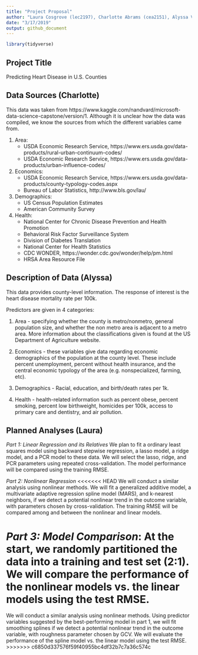 ```yaml
---
title: "Project Proposal"
author: "Laura Cosgrove (lec2197), Charlotte Abrams (cea2151), Alyssa Vanderbeek (amv2187)"
date: "3/17/2019"
output: github_document
---
```


```r
library(tidyverse)
```

## Project Title
Predicting Heart Disease in U.S. Counties

## Data Sources (Charlotte)
This data was taken from https://www.kaggle.com/nandvard/microsoft-data-science-capstone/version/1. Although it is unclear how the data was compiled, we know the sources from which the different variables came from.

(1) Area:
    - USDA Economic Research Service, https://www.ers.usda.gov/data-products/rural-urban-continuum-codes/ 
    - USDA Economic Research Service, https://www.ers.usda.gov/data-products/urban-influence-codes/
  
(2) Economics:
    - USDA Economic Research Service, https://www.ers.usda.gov/data-products/county-typology-codes.aspx
    - Bureau of Labor Statistics, http://www.bls.gov/lau/
    
(3) Demographics:
    - US Census Population Estimates
    - American Community Survey
  
(4) Health:
    - National Center for Chronic Disease Prevention and Health Promotion
    - Behavioral Risk Factor Surveillance System
    - Division of Diabetes Translation
    - National Center for Health Statistics
    - CDC WONDER, https://wonder.cdc.gov/wonder/help/pm.html
    - HRSA Area Resource File

## Description of Data (Alyssa)

This data provides county-level information. The response of interest is the heart disease mortality rate per 100k. 

Predictors are given in 4 categories:

(1) Area - specifying whether the county is metro/nonmetro, general population size, and whether the non metro area is adjacent to a metro area. More information about the classifications given is found at the US Department of Agriculture website.

(2) Economics - these variables give data regarding economic demographics of the population at the county level. These include percent unemployment, percent without health insurance, and the central economic typology of the area (e.g. nonspecialized, farming, etc).

(3) Demographics - Racial, education, and birth/death rates per 1k.

(4) Health - health-related information such as percent obese, percent smoking, percent low birthweight, homicides per 100k, access to primary care and dentistry, and air pollution. 

## Planned Analyses (Laura)

_Part 1: Linear Regression and its Relatives_
We plan to fit a ordinary least squares model using backward stepwise regression, a lasso model, a ridge model, and a PCR model to these data. We will select the lasso, ridge, and PCR parameters using repeated cross-validation. The model performance will be compared using the training RMSE.

_Part 2: Nonlinear Regression_
<<<<<<< HEAD
We will conduct a similar analysis using nonlinear methods. We will fit a generalized additive model, a multivariate adaptive regression spline model (MARS), and k-nearest neighbors, if we detect a potential nonlinear trend in the outcome variable, with parameters chosen by cross-validation. The training RMSE will be compared among and between the nonlinear and linear models. 

_Part 3: Model Comparison_: At the start, we randomly partitioned the data into a training and test set (2:1). We will compare the performance of the nonlinear models vs. the linear models using the test RMSE.
=======
We will conduct a similar analysis using nonlinear methods. Using predictor variables suggested by the best-performing model in part 1, we will fit smoothing splines if we detect a potential nonlinear trend in the outcome variable, with roughness parameter chosen by GCV. We will evaluate the performance of the spline model vs. the linear model using the test RMSE.
>>>>>>> c6850d337576f59f40955bc4df32b7c7a36c574c
